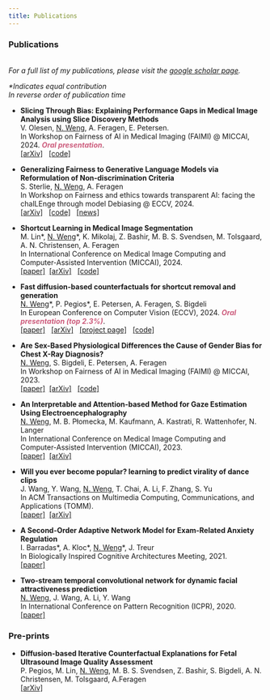 ```yaml
---
title: Publications
---
```


### Publications
<br /><i>For a full list of my publications, please visit the [google scholar page](https://scholar.google.com/citations?user=Os3OANQAAAAJ). </i>

<i>\*Indicates equal contribution</i><br /> <i>In reverse order of publication time</i>



-   **Slicing Through Bias: Explaining Performance Gaps in Medical Image Analysis using Slice Discovery Methods**<br /> V. Olesen, <ins>N. Weng</ins>, A. Feragen, E. Petersen.<br /> In Workshop on Fairness of AI in Medical Imaging (FAIMI) \@ MICCAI, 2024. [***Oral presentation***]{style="color:rgb(205, 93, 125)"}.<br /> [\[arXiv\]](https://arxiv.org/abs/2406.12142)   [\[code\]](https://github.com/volesen/slicing-through-bias)

-   **Generalizing Fairness to Generative Language Models via Reformulation of Non-discrimination Criteria**<br /> S. Sterlie, <ins>N. Weng</ins>, A. Feragen<br /> In Workshop on Fairness and ethics towards transparent AI: facing the chalLEnge through model Debiasing \@ ECCV, 2024.<br /> [\[arXiv\]](https://arxiv.org/abs/2403.08564)   [\[code\]](https://github.com/sterlie/fairness-criteria-LLM)   [\[news\]](https://www.dtu.dk/english/newsarchive/2024/03/researchers-surprised-by-gender-stereotypes-in-chatgpt)

-   **Shortcut Learning in Medical Image Segmentation**<br /> M. Lin\*, <ins>N. Weng</ins>\*, K. Mikolaj, Z. Bashir, M. B. S. Svendsen, M. Tolsgaard, A. N. Christensen, A. Feragen<br /> In International Conference on Medical Image Computing and Computer-Assisted Intervention (MICCAI), 2024.<br /> [\[paper\]](https://link.springer.com/chapter/10.1007/978-3-031-72111-3_59)  [\[arXiv\]](https://arxiv.org/abs/2403.06748)   [\[code\]](https://github.com/nina-weng/shortcut_skinseg)

-   **Fast diffusion-based counterfactuals for shortcut removal and generation**<br /> <ins>N. Weng</ins>\*, P. Pegios\*, E. Petersen, A. Feragen, S. Bigdeli<br /> In European Conference on Computer Vision (ECCV), 2024. [***Oral presentation (top 2.3%)***]{style="color:rgb(205, 93, 125)"}.<br /> [\[paper\]](https://link.springer.com/chapter/10.1007/978-3-031-73016-0_20)   [\[arXiv\]](https://arxiv.org/abs/2312.14223)   [\[project page\]](https://fastdime.compute.dtu.dk/)   [\[code\]](https://github.com/nina-weng/FastDiME_Med)

-   **Are Sex-Based Physiological Differences the Cause of Gender Bias for Chest X-Ray Diagnosis?**<br /> <ins>N. Weng</ins>, S. Bigdeli, E. Petersen, A. Feragen<br /> In Workshop on Fairness of AI in Medical Imaging (FAIMI) \@ MICCAI, 2023.<br /> [\[paper\]](https://link.springer.com/chapter/10.1007/978-3-031-45249-9_14)  [\[arXiv\]](https://arxiv.org/abs/2308.05129)   [\[code\]](https://github.com/nina-weng/detecting_causes_of_gender_bias_chest_xrays)

-   **An Interpretable and Attention-based Method for Gaze Estimation Using Electroencephalography**<br /> <ins>N. Weng</ins>, M. B. Płomecka, M. Kaufmann, A. Kastrati, R. Wattenhofer, N. Langer<br /> In International Conference on Medical Image Computing and Computer-Assisted Intervention (MICCAI), 2023.<br /> [\[paper\]](https://link.springer.com/chapter/10.1007/978-3-031-43895-0_69)  [\[arXiv\]](https://arxiv.org/abs/2308.05768)

-   **Will you ever become popular? learning to predict virality of dance clips**<br /> J. Wang, Y. Wang, <ins>N. Weng</ins>, T. Chai, A. Li, F. Zhang, S. Yu<br /> In ACM Transactions on Multimedia Computing, Communications, and Applications (TOMM).<br /> [\[paper\]](https://dl.acm.org/doi/abs/10.1145/3477533)  [\[arXiv\]](https://arxiv.org/abs/2111.03819)

-   **A Second-Order Adaptive Network Model for Exam-Related Anxiety Regulation**<br /> I. Barradas\*, A. Kloc\*, <ins>N. Weng</ins>\*, J. Treur<br /> In Biologically Inspired Cognitive Architectures Meeting, 2021.<br /> [\[paper\]](https://link.springer.com/chapter/10.1007/978-3-030-96993-6_4)

-   **Two-stream temporal convolutional network for dynamic facial attractiveness prediction**<br /> <ins>N. Weng</ins>, J. Wang, A. Li, Y. Wang<br /> In International Conference on Pattern Recognition (ICPR), 2020.<br /> [\[paper\]](https://ieeexplore.ieee.org/abstract/document/9413333/)

### Pre-prints

-   **Diffusion-based Iterative Counterfactual Explanations for Fetal Ultrasound Image Quality Assessment**<br /> P. Pegios, M. Lin, <ins>N. Weng</ins>, M. B. S. Svendsen, Z. Bashir, S. Bigdeli, A. N. Christensen, M. Tolsgaard, A.Feragen<br /> [\[arXiv\]](https://arxiv.org/abs/2403.08700)
